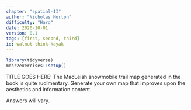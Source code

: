 ```yaml
---
chapter: "spatial-II"
author: "Nicholas Horton"
difficulty: "Hard"
date: 2020-10-01 
version: 0.1
tags: [first, second, third]
id: walnut-think-kayak
---
```


```r
library(tidyverse)
mdsr2exercises::setup()
```

TITLE GOES HERE: The MacLeish snowmobile trail map generated in the book is quite rudimentary.
Generate your own map that improves upon the aesthetics and information content.  

 <!--begin-answer-->

Answers will vary.

 <!--end-answer-->
